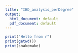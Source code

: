 ```yaml
---
title: "IBD_analysis_perDegree"
output:
  html_document: default
  pdf_document: default
---
```


```r
print("Hello from r")
print(getwd())
print(snakemake)
```
